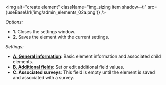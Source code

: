 



<img alt="create element" className="img_sizing item shadow--tl" src={useBaseUrl('img/admin_elements_02a.png')} />
<br/>

_Options:_
- **<span className="badge badge--primary">1.</span>** Closes the settings window.
- **<span className="badge badge--primary">2.</span>** Saves the element with the current settings.

_Settings:_
- [**<span className="badge badge--danger">A.</span> General information**](/docs/documentation/admin/database/asset_create#general-information): Basic element information and associated child elements.
- [**<span className="badge badge--danger">B.</span> Additional fields**](/docs/documentation/admin/database/asset_create#additional-fields): Set or edit additional field values.
- **<span className="badge badge--danger">C.</span> Associated surveys**: This field is empty until the element is saved and associated with a survey.


